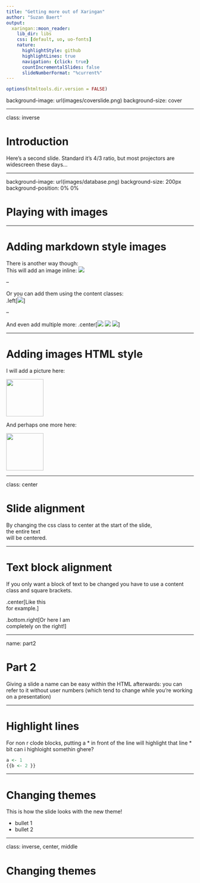 ```yaml
---
title: "Getting more out of Xaringan"
author: "Suzan Baert"
output:
  xaringan::moon_reader:
    lib_dir: libs
    css: [default, uo, uo-fonts]
    nature:
      highlightStyle: github
      highlightLines: true
      navigation: {click: true}
      countIncrementalSlides: false 
      slideNumberFormat: "%current%"
---
```


```r
options(htmltools.dir.version = FALSE)
```

background-image: url(images/coverslide.png)
background-size: cover



---

class: inverse

# Introduction

Here's a second slide. Standard it's 4/3 ratio, but most projectors are widescreen these days...


---

background-image: url(images/database.png)
background-size: 200px
background-position: 0% 0%

# Playing with images



---

# Adding markdown style images

There is another way though:  
This will add an image inline: ![](images/database_small.png)

--

Or you can add them using the content classes:  
.left[![](images/database_small.png)]

--

And even add multiple more: 
.center[![](images/database_small.png) ![](images/cloud_small.png) ![](images/graph_small.png)]


---

# Adding images HTML style

I will add a picture here:

<img src="https://raw.githubusercontent.com/suzanbaert/xaringan_playground/master/images/database.png" width="100">

And perhaps one more here:

<img src="https://raw.githubusercontent.com/suzanbaert/xaringan_playground/master/images/cloud.png" width="100">




---


class: center

# Slide alignment

By changing the css class to center at the start of the slide,  
the entire text  
will be 
centered.

---

# Text block alignment

If you only want a block of text to be changed you have to use a content class and square brackets.

.center[Like this  
for example.]

.bottom.right[Or here I am   
completely on the right!]


---

name: part2

# Part 2

Giving a slide a name can be easy within the HTML afterwards: you can refer to it without user numbers (which tend to change while you're working on a presentation)


---

# Highlight lines

For non r clode blocks, putting a * in front of the line will highlight that line
* bit can i highloight somethin ghere?

```r
a <- 1
{{b <- 2 }}

```


---

# Changing themes

This is how the slide looks with the new theme!

+ bullet 1
+ bullet 2

---

class: inverse, center, middle

# Changing themes



